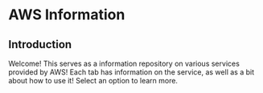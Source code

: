 
# AWS Information

## Introduction

Welcome! This serves as a information repository on various services provided by AWS! Each tab has information on the service, as well as a bit about how to use it!
Select an option to learn more.

<MainSelector />